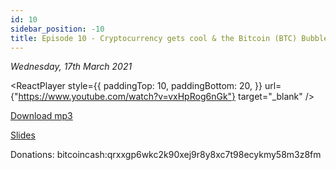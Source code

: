 ```yaml
---
id: 10
sidebar_position: -10
title: Episode 10 - Cryptocurrency gets cool & the Bitcoin (BTC) Bubble
---
```



_Wednesday, 17th March 2021_

<ReactPlayer
  style={{
    paddingTop: 10,
    paddingBottom: 20,
  }}
  url={"https://www.youtube.com/watch?v=vxHpRog6nGk"}
  target="_blank"
/>

[Download mp3](https://drive.google.com/file/d/1avOSmC9jNB2giletmVcQZeAr5hnBU2Yn/view?usp=sharing)

[Slides](https://docs.google.com/presentation/d/1rjZ4VQqiXkuyY7CWPGIcHEVhIWx0Y2_4ANf_43Hi3O4/edit?usp=sharing)

Donations: bitcoincash:qrxxgp6wkc2k90xej9r8y8xc7t98ecykmy58m3z8fm
